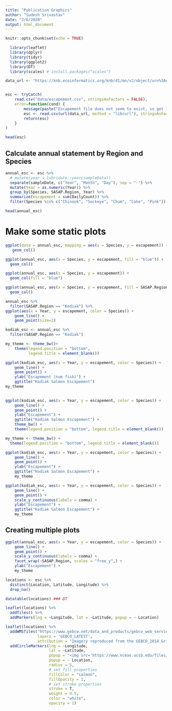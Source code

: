 ```yaml
---
title: "Publication Graphics"
author: "Sudesh Srivastav"
date: "2/6/2020"
output: html_document
---
```


```r
knitr::opts_chunk$set(echo = TRUE)
```

```r
  library(leaflet)
  library(dplyr)
  library(tidyr)
  library(ggplot2)
  library(DT)
  library(scales) # install.packages("scales")
```


```r
data_url <- "https://knb.ecoinformatics.org/knb/d1/mn/v2/object/urn%3Auuid%3Af119a05b-bbe7-4aea-93c6-85434dcb1c5e"


esc <- tryCatch(
    read.csv("data/escapement.csv", stringsAsFactors = FALSE),
    error=function(cond) {
        message(paste("Escapement file does not seem to exist, so get it from the KNB."))
        esc <- read.csv(url(data_url, method = "libcurl"), stringsAsFactors = FALSE)
        return(esc)
    }
)

head(esc)
```
## Calculate annual statement by Region and Species 

```r
annual_esc <- esc %>% 
  # mutate(year = lubridate::year(sampleData))
  separate(sampleDate, c("Year", "Month", "Day"), sep = "-") %>% 
  mutate(Year = as.numeric(Year)) %>% 
  group_by(Species, SASAP.Region, Year) %>% 
  summarize(escapement = sum(DailyCount)) %>% 
  filter(Species %in% c("Chinook", "Sockeye", "Chum", "Coho", "Pink"))

head(annual_esc)
```

# Make some static plots

```r
ggplot(data = annual_esc, mapping = aes(x = Species, y = escapement)) +
   geom_col()

```

```r
ggplot(annual_esc, aes(x = Species, y = escapement, fill = "blue")) +
  geom_col()
```
```r
ggplot(annual_esc, aes(x = Species, y = escapement)) +
  geom_col(fill = "blue")
```
```r
ggplot(annual_esc, aes(x = Species, y = escapement, fill = SASAP.Region)) +
  geom_col()
```

```r
annual_esc %>% 
  filter(SASAP.Region == "Kodiak") %>% 
ggplot(aes(x = Year, y = escapement, color = Species)) + 
    geom_line() +
    geom_point(size=3)
```

```r
kodiak_esc <- annual_esc %>% 
  filter(SASAP.Region == "Kodiak")

my_theme <- theme_bw()+
    theme(legend.position = "bottom", 
          legend.title = element_blank())

ggplot(kodiak_esc, aes(x = Year, y = escapement, color = Species)) + 
    geom_line() +
    geom_point() +
    ylab("Escapement (num fish)") +
    ggtitle("Kodiak Salmon Escapement") 
my_theme
    
```


```r
ggplot(kodiak_esc, aes(x = Year, y = escapement, color = Species)) + 
    geom_line() +
    geom_point() +
    ylab("Escapement") +
    ggtitle("Kodiak Salmon Escapement") +
    theme_bw() +
    theme(legend.position = "bottom", legend.title = element_blank())

```

```r
my_theme <- theme_bw() + 
  theme(legend.position = "bottom", legend.title = element_blank())

ggplot(kodiak_esc, aes(x = Year, y = escapement, color = Species)) + 
    geom_line() +
    geom_point() +
    ylab("Escapement") +
    ggtitle("Kodiak Salmon Escapement") +
    my_theme
```
```r
ggplot(kodiak_esc, aes(x = Year, y = escapement, color = Species)) + 
    geom_line() +
    geom_point() +
    scale_y_continuous(labels = comma) +
    ylab("Escapement") +
    ggtitle("Kodiak Salmon Escapement") +
    my_theme
```

## Creating multiple plots

```r

ggplot(annual_esc, aes(x = Year, y = escapement, color = Species)) + 
    geom_line() +
    geom_point() +
    scale_y_continuous(labels = comma) +
    facet_wrap(~SASAP.Region, scales = "free_y",) +
    ylab("Escapement") +
    my_theme
```


```r
locations <- esc %>% 
  distinct(Location, Latitude, Longitude) %>% 
  drop_na()
```


```r
datatable(locations) ### DT

```


```r
leaflet(locations) %>% 
  addTiles() %>% 
  addMarkers(lng = ~Longitude, lat = ~Latitude, popup = ~ Location)
```

```r
leaflet(locations) %>% 
  addWMSTiles("https://www.gebco.net/data_and_products/gebco_web_services/web_map_service/mapserv?",
              layers = 'GEBCO_LATEST',
              attribution = "Imagery reproduced from the GEBCO_2014 Grid, version 20150318, www.gebco.net") %>%
  addCircleMarkers(lng = ~Longitude,
                   lat = ~Latitude,
                   popup = "<img src='https://www.nceas.ucsb.edu/files/newLogo_0.png' />"
                   popup = ~ Location,
                   radius = 5,
                   # set fill properties
                   fillColor = "salmon",
                   fillOpacity = 1,
                   # set stroke properties
                   stroke = T,
                   weight = 0.5,
                   color = "white",
                   opacity = 1)
```

